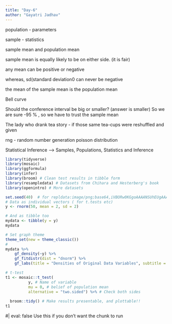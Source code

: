 ```yaml
---
title: "Day-6"
author: "Gayatri Jadhav"
---
```


population - parameters

sample - statistics

sample mean and population mean

sample mean is equally likely to be on either side. (it is fair)

any mean can be positive or negative

whereas, sd(standard deviation0 can never be negative

the mean of the sample mean is the population mean

Bell curve

Should the conference interval be big or smaller? (answer is smaller) So we are sure -95 % , so we have to trust the sample mean

The lady who drank tea story - if those same tea-cups were reshuffled and given

rng - random number generation poisson distribution

Statistical Inference ---\> Samples, Populations, Statistics and Inference

```r
library(tidyverse)
library(mosaic)
library(ggformula)
library(infer)
library(broom) # Clean test results in tibble form
library(resampledata) # Datasets from Chihara and Hesterberg's book
library(openintro) # More datasets
```

```r

set.seed(40)  # for repldata:image/png;base64,iVBORw0KGgoAAAANSUhEUgAAACgAAAAaCAYAAADFTB7LAAAAcElEQVR4Xu3OwQmAQAxE0bClWYCW5N06tM6V2YPg5CjoF/JhLoHAi6iqn9eOefUbqrYvHY0cQDLyAlKRNyARmYA0ZMLRkAlGQyaU72tkAtlim7r/vJqDUDjlKBROOQyFU2icQuMUGqfQuBEaV1XPOwEx96nYACK8+wAAAABJRU5ErkJggg==ication
# Data as individual vectors ( for t.tests etc)
y <- rnorm(50, mean = 2, sd = 2)

# And as tibble too
mydata <- tibble(y = y)
mydata

```

```r
# Set graph theme
theme_set(new = theme_classic())
#
mydata %>%
    gf_density(~y) %>%
    gf_fitdistr(dist = "dnorm") %>%
    gf_labs(title = "Densities of Original Data Variables", subtitle = "Compared with Normal Density")
```

```r

# t-test
t1 <- mosaic::t_test(
          y, # Name of variable
          mu = 0, # belief of population mean
          alternative = "two.sided") %>% # Check both sides
  
  broom::tidy() # Make results presentable, and plottable!!
t1
```


#| eval: false
Use this if you don't want the chunk to run